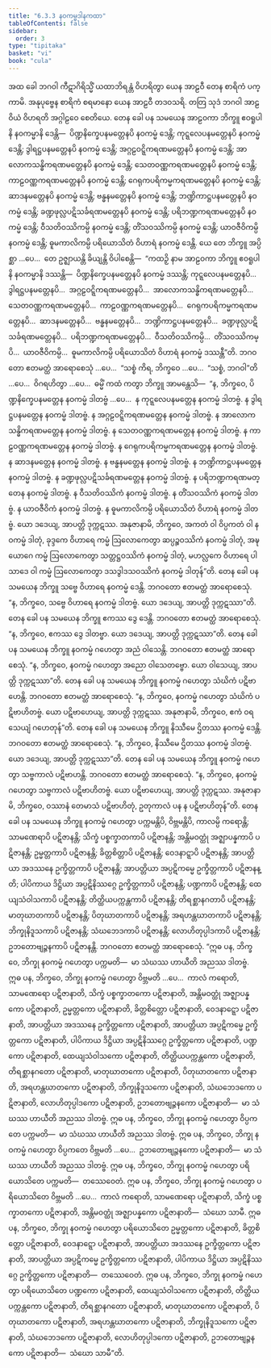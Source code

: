 ```yaml
---
title: "6.3.3 နဝကမ္မဒါနကထာ"
tableOfContents: false
sidebar:
  order: 3
type: "tipitaka"
basket: "vi"
book: "cula"
---
```



<DynamicBreadcrumb />

<Division number="323" book="cula" e="ch" v="4" p="324">

<Paragraph number="1399" book="cula">
အထ ခေါ ဘဂဝါ ကီဋာဂိရိသ္မိံ ယထာဘိရန္တံ ဝိဟရိတွာ ယေန အာဠဝီ တေန စာရိကံ ပက္ကာမိ. အနုပုဗ္ဗေန စာရိကံ စရမာနော ယေန အာဠဝီ တဒဝသရိ. တတြ သုဒံ ဘဂဝါ အာဠဝိယံ ဝိဟရတိ အဂ္ဂါဠဝေ စေတိယေ. တေန ခေါ ပန သမယေန အာဠဝကာ ဘိက္ခူ ဧဝရူပါနိ နဝကမ္မာနိ ဒေန္တိ—  ပိဏ္ဍနိက္ခေပနမတ္တေနပိ နဝကမ္မံ ဒေန္တိ; ကုဋ္ဋလေပနမတ္တေနပိ နဝကမ္မံ ဒေန္တိ; ဒွါရဋ္ဌပနမတ္တေနပိ နဝကမ္မံ ဒေန္တိ; အဂ္ဂဠဝဋ္ဋိကရဏမတ္တေနပိ နဝကမ္မံ ဒေန္တိ; အာလောကသန္ဓိကရဏမတ္တေနပိ နဝကမ္မံ ဒေန္တိ; သေတဝဏ္ဏကရဏမတ္တေနပိ နဝကမ္မံ ဒေန္တိ; ကာဠဝဏ္ဏကရဏမတ္တေနပိ နဝကမ္မံ ဒေန္တိ; ဂေရုကပရိကမ္မကရဏမတ္တေနပိ နဝကမ္မံ ဒေန္တိ; ဆာဒနမတ္တေနပိ နဝကမ္မံ ဒေန္တိ; ဗန္ဓနမတ္တေနပိ နဝကမ္မံ ဒေန္တိ; ဘဏ္ဍိကာဋ္ဌပနမတ္တေနပိ နဝကမ္မံ ဒေန္တိ; ခဏ္ဍဖုလ္လပဋိသင်္ခရဏမတ္တေနပိ နဝကမ္မံ ဒေန္တိ; ပရိဘဏ္ဍကရဏမတ္တေနပိ နဝကမ္မံ ဒေန္တိ; ဝီသတိဝဿိကမ္ပိ နဝကမ္မံ ဒေန္တိ; တိံသဝဿိကမ္ပိ နဝကမ္မံ ဒေန္တိ; ယာဝဇီဝိကမ္ပိ နဝကမ္မံ ဒေန္တိ; ဓူမကာလိကမ္ပိ ပရိယောသိတံ ဝိဟာရံ နဝကမ္မံ ဒေန္တိ. ယေ တေ ဘိက္ခူ အပ္ပိစ္ဆာ …ပေ…  တေ ဥဇ္ဈာယန္တိ ခိယျန္တိ ဝိပါစေန္တိ—  “ကထဉှိ နာမ အာဠဝကာ ဘိက္ခူ ဧဝရူပါနိ နဝကမ္မာနိ ဒဿန္တိ—  ပိဏ္ဍနိက္ခေပနမတ္တေနပိ နဝကမ္မံ ဒဿန္တိ; ကုဋ္ဋလေပနမတ္တေနပိ…  ဒွါရဋ္ဌပနမတ္တေနပိ…  အဂ္ဂဠဝဋ္ဋိကရဏမတ္တေနပိ…  အာလောကသန္ဓိကရဏမတ္တေနပိ…  သေတဝဏ္ဏကရဏမတ္တေနပိ…  ကာဠဝဏ္ဏကရဏမတ္တေနပိ…  ဂေရုကပရိကမ္မကရဏမတ္တေနပိ…  ဆာဒနမတ္တေနပိ…  ဗန္ဓနမတ္တေနပိ…  ဘဏ္ဍိကာဋ္ဌပနမတ္တေနပိ…  ခဏ္ဍဖုလ္လပဋိသင်္ခရဏမတ္တေနပိ…  ပရိဘဏ္ဍကရဏမတ္တေနပိ…  ဝီသတိဝဿိကမ္ပိ…  တိံသဝဿိကမ္ပိ…  ယာဝဇီဝိကမ္ပိ…  ဓူမကာလိကမ္ပိ ပရိယောသိတံ ဝိဟာရံ နဝကမ္မံ ဒဿန္တီ”တိ. ဘဂဝတော ဧတမတ္ထံ အာရောစေသုံ …ပေ…  “သစ္စံ ကိရ, ဘိက္ခဝေ …ပေ…  “သစ္စံ, ဘဂဝါ”တိ …ပေ…  ဝိဂရဟိတွာ …ပေ…  ဓမ္မိံ ကထံ ကတွာ ဘိက္ခူ အာမန္တေသိ—  “န, ဘိက္ခဝေ, ပိဏ္ဍနိက္ခေပနမတ္တေန နဝကမ္မံ ဒါတဗ္ဗံ …ပေ…  န ကုဋ္ဋလေပနမတ္တေန နဝကမ္မံ ဒါတဗ္ဗံ. န ဒွါရဋ္ဌပနမတ္တေန နဝကမ္မံ ဒါတဗ္ဗံ. န အဂ္ဂဠဝဋ္ဋိကရဏမတ္တေန နဝကမ္မံ ဒါတဗ္ဗံ. န အာလောကသန္ဓိကရဏမတ္တေန နဝကမ္မံ ဒါတဗ္ဗံ. န သေတဝဏ္ဏကရဏမတ္တေန နဝကမ္မံ ဒါတဗ္ဗံ. န ကာဠဝဏ္ဏကရဏမတ္တေန နဝကမ္မံ ဒါတဗ္ဗံ. န ဂေရုကပရိကမ္မကရဏမတ္တေန နဝကမ္မံ ဒါတဗ္ဗံ. န ဆာဒနမတ္တေန နဝကမ္မံ ဒါတဗ္ဗံ. န ဗန္ဓနမတ္တေန နဝကမ္မံ ဒါတဗ္ဗံ. န ဘဏ္ဍိကာဋ္ဌပနမတ္တေန နဝကမ္မံ ဒါတဗ္ဗံ. န ခဏ္ဍဖုလ္လပဋိသင်္ခရဏမတ္တေန နဝကမ္မံ ဒါတဗ္ဗံ. န ပရိဘဏ္ဍကရဏမတ္တေန နဝကမ္မံ ဒါတဗ္ဗံ. န ဝီသတိဝဿိကံ နဝကမ္မံ ဒါတဗ္ဗံ. န တိံသဝဿိကံ နဝကမ္မံ ဒါတဗ္ဗံ. န ယာဝဇီဝိကံ နဝကမ္မံ ဒါတဗ္ဗံ. န ဓူမကာလိကမ္ပိ ပရိယောသိတံ ဝိဟာရံ နဝကမ္မံ ဒါတဗ္ဗံ. ယော ဒဒေယျ, အာပတ္တိ ဒုက္ကဋဿ. အနုဇာနာမိ, ဘိက္ခဝေ, အကတံ ဝါ ဝိပ္ပကတံ ဝါ နဝကမ္မံ ဒါတုံ, ခုဒ္ဒကေ ဝိဟာရေ ကမ္မံ ဩလောကေတွာ ဆပ္ပဉ္စဝဿိကံ နဝကမ္မံ ဒါတုံ, အဍ္ဎယောဂေ ကမ္မံ ဩလောကေတွာ သတ္တဋ္ဌဝဿိကံ နဝကမ္မံ ဒါတုံ, မဟလ္လကေ ဝိဟာရေ ပါသာဒေ ဝါ ကမ္မံ ဩလောကေတွာ ဒသဒွါဒသဝဿိကံ နဝကမ္မံ ဒါတုန်”တိ.
</Paragraph>

<Paragraph number="1400" book="cula">
တေန ခေါ ပန သမယေန ဘိက္ခူ သဗ္ဗေ ဝိဟာရေ နဝကမ္မံ ဒေန္တိ. ဘဂဝတော ဧတမတ္ထံ အာရောစေသုံ. “န, ဘိက္ခဝေ, သဗ္ဗေ ဝိဟာရေ နဝကမ္မံ ဒါတဗ္ဗံ. ယော ဒဒေယျ, အာပတ္တိ ဒုက္ကဋဿာ”တိ.
</Paragraph>

<Paragraph number="1401" book="cula">
တေန ခေါ ပန သမယေန ဘိက္ခူ ဧကဿ ဒွေ ဒေန္တိ. ဘဂဝတော ဧတမတ္ထံ အာရောစေသုံ. “န, ဘိက္ခဝေ, ဧကဿ ဒွေ ဒါတဗ္ဗာ. ယော ဒဒေယျ, အာပတ္တိ ဒုက္ကဋဿာ”တိ.
</Paragraph>

<Paragraph number="1402" book="cula">
တေန ခေါ ပန သမယေန ဘိက္ခူ နဝကမ္မံ ဂဟေတွာ အညံ ဝါသေန္တိ. ဘဂဝတော ဧတမတ္ထံ အာရောစေသုံ. “န, ဘိက္ခဝေ, နဝကမ္မံ ဂဟေတွာ အညော ဝါသေတဗ္ဗော. ယော ဝါသေယျ, အာပတ္တိ ဒုက္ကဋဿာ”တိ.
</Paragraph>

<Paragraph number="1403" book="cula">
တေန ခေါ ပန သမယေန ဘိက္ခူ နဝကမ္မံ ဂဟေတွာ သံဃိကံ ပဋိဗာဟေန္တိ. ဘဂဝတော ဧတမတ္ထံ အာရောစေသုံ. “န, ဘိက္ခဝေ, နဝကမ္မံ ဂဟေတွာ သံဃိကံ ပဋိဗာဟိတဗ္ဗံ. ယော ပဋိဗာဟေယျ, အာပတ္တိ ဒုက္ကဋဿ. အနုဇာနာမိ, ဘိက္ခဝေ, ဧကံ ဝရသေယျံ ဂဟေတုန်”တိ.
</Paragraph>

<Paragraph number="1404" book="cula">
တေန ခေါ ပန သမယေန ဘိက္ခူ နိဿီမေ ဌိတဿ နဝကမ္မံ ဒေန္တိ. ဘဂဝတော ဧတမတ္ထံ အာရောစေသုံ. “န, ဘိက္ခဝေ, နိဿီမေ ဌိတဿ နဝကမ္မံ ဒါတဗ္ဗံ. ယော ဒဒေယျ, အာပတ္တိ ဒုက္ကဋဿာ”တိ.
</Paragraph>

<Paragraph number="1405" book="cula">
တေန ခေါ ပန သမယေန ဘိက္ခူ နဝကမ္မံ ဂဟေတွာ သဗ္ဗကာလံ ပဋိဗာဟန္တိ. ဘဂဝတော ဧတမတ္ထံ အာရောစေသုံ. “န, ဘိက္ခဝေ, နဝကမ္မံ ဂဟေတွာ သဗ္ဗကာလံ ပဋိဗာဟိတဗ္ဗံ. ယော ပဋိဗာဟေယျ, အာပတ္တိ ဒုက္ကဋဿ. အနုဇာနာမိ, ဘိက္ခဝေ, ဝဿာနံ တေမာသံ ပဋိဗာဟိတုံ, ဥတုကာလံ ပန န ပဋိဗာဟိတုန်”တိ.
</Paragraph>

<Paragraph number="1406" book="cula">
တေန ခေါ ပန သမယေန ဘိက္ခူ နဝကမ္မံ ဂဟေတွာ ပက္ကမန္တိပိ, ဝိဗ္ဘမန္တိပိ, ကာလမ္ပိ ကရောန္တိ; သာမဏေရာပိ ပဋိဇာနန္တိ; သိက္ခံ ပစ္စက္ခာတကာပိ ပဋိဇာနန္တိ; အန္တိမဝတ္ထုံ အဇ္ဈာပန္နကာပိ ပဋိဇာနန္တိ; ဥမ္မတ္တကာပိ ပဋိဇာနန္တိ; ခိတ္တစိတ္တာပိ ပဋိဇာနန္တိ; ဝေဒနာဋ္ဋာပိ ပဋိဇာနန္တိ; အာပတ္တိယာ အဒဿနေ ဥက္ခိတ္တကာပိ ပဋိဇာနန္တိ; အာပတ္တိယာ အပ္ပဋိကမ္မေ ဥက္ခိတ္တကာပိ ပဋိဇာနန္တိ; ပါပိကာယ ဒိဋ္ဌိယာ အပ္ပဋိနိဿဂ္ဂေ ဥက္ခိတ္တကာပိ ပဋိဇာနန္တိ; ပဏ္ဍကာပိ ပဋိဇာနန္တိ; ထေယျသံဝါသကာပိ ပဋိဇာနန္တိ; တိတ္ထိယပက္ကန္တကာပိ ပဋိဇာနန္တိ; တိရစ္ဆာနဂတာပိ ပဋိဇာနန္တိ; မာတုဃာတကာပိ ပဋိဇာနန္တိ; ပိတုဃာတကာပိ ပဋိဇာနန္တိ; အရဟန္တဃာတကာပိ ပဋိဇာနန္တိ; ဘိက္ခုနိဒူသကာပိ ပဋိဇာနန္တိ; သံဃဘေဒကာပိ ပဋိဇာနန္တိ; လောဟိတုပ္ပါဒကာပိ ပဋိဇာနန္တိ; ဥဘတောဗျဉ္ဇနကာပိ ပဋိဇာနန္တိ. ဘဂဝတော ဧတမတ္ထံ အာရောစေသုံ.
</Paragraph>

<Paragraph number="1407" book="cula">
“ဣဓ ပန, ဘိက္ခဝေ, ဘိက္ခု နဝကမ္မံ ဂဟေတွာ ပက္ကမတိ—  မာ သံဃဿ ဟာယီတိ အညဿ ဒါတဗ္ဗံ.
</Paragraph>

<Paragraph number="1408" book="cula">
ဣဓ ပန, ဘိက္ခဝေ, ဘိက္ခု နဝကမ္မံ ဂဟေတွာ ဝိဗ္ဘမတိ …ပေ…  ကာလံ ကရောတိ, သာမဏေရော ပဋိဇာနာတိ, သိက္ခံ ပစ္စက္ခာတကော ပဋိဇာနာတိ, အန္တိမဝတ္ထုံ အဇ္ဈာပန္နကော ပဋိဇာနာတိ, ဥမ္မတ္တကော ပဋိဇာနာတိ, ခိတ္တစိတ္တော ပဋိဇာနာတိ, ဝေဒနာဋ္ဋော ပဋိဇာနာတိ, အာပတ္တိယာ အဒဿနေ ဥက္ခိတ္တကော ပဋိဇာနာတိ, အာပတ္တိယာ အပ္ပဋိကမ္မေ ဥက္ခိတ္တကော ပဋိဇာနာတိ, ပါပိကာယ ဒိဋ္ဌိယာ အပ္ပဋိနိဿဂ္ဂေ ဥက္ခိတ္တကော ပဋိဇာနာတိ, ပဏ္ဍကော ပဋိဇာနာတိ, ထေယျသံဝါသကော ပဋိဇာနာတိ, တိတ္ထိယပက္ကန္တကော ပဋိဇာနာတိ, တိရစ္ဆာနဂတော ပဋိဇာနာတိ, မာတုဃာတကော ပဋိဇာနာတိ, ပိတုဃာတကော ပဋိဇာနာတိ, အရဟန္တဃာတကော ပဋိဇာနာတိ, ဘိက္ခုနိဒူသကော ပဋိဇာနာတိ, သံဃဘေဒကော ပဋိဇာနာတိ, လောဟိတုပ္ပါဒကော ပဋိဇာနာတိ, ဥဘတောဗျဉ္ဇနကော ပဋိဇာနာတိ—  မာ သံဃဿ ဟာယီတိ အညဿ ဒါတဗ္ဗံ.
</Paragraph>

<Paragraph number="1409" book="cula">
ဣဓ ပန, ဘိက္ခဝေ, ဘိက္ခု နဝကမ္မံ ဂဟေတွာ ဝိပ္ပကတေ ပက္ကမတိ—  မာ သံဃဿ ဟာယီတိ အညဿ ဒါတဗ္ဗံ.
</Paragraph>

<Paragraph number="1410" book="cula">
ဣဓ ပန, ဘိက္ခဝေ, ဘိက္ခု နဝကမ္မံ ဂဟေတွာ ဝိပ္ပကတေ ဝိဗ္ဘမတိ …ပေ…  ဥဘတောဗျဉ္ဇနကော ပဋိဇာနာတိ—  မာ သံဃဿ ဟာယီတိ အညဿ ဒါတဗ္ဗံ.
</Paragraph>

<Paragraph number="1411" book="cula">
ဣဓ ပန, ဘိက္ခဝေ, ဘိက္ခု နဝကမ္မံ ဂဟေတွာ ပရိယောသိတေ ပက္ကမတိ—  တဿေဝေတံ.
</Paragraph>

<Paragraph number="1412" book="cula">
ဣဓ ပန, ဘိက္ခဝေ, ဘိက္ခု နဝကမ္မံ ဂဟေတွာ ပရိယောသိတေ ဝိဗ္ဘမတိ …ပေ…  ကာလံ ကရောတိ, သာမဏေရော ပဋိဇာနာတိ, သိက္ခံ ပစ္စက္ခာတကော ပဋိဇာနာတိ, အန္တိမဝတ္ထုံ အဇ္ဈာပန္နကော ပဋိဇာနာတိ—  သံဃော သာမီ.
</Paragraph>

<Paragraph number="1413" book="cula">
ဣဓ ပန, ဘိက္ခဝေ, ဘိက္ခု နဝကမ္မံ ဂဟေတွာ ပရိယောသိတေ ဥမ္မတ္တကော ပဋိဇာနာတိ, ခိတ္တစိတ္တော ပဋိဇာနာတိ, ဝေဒနာဋ္ဋော ပဋိဇာနာတိ, အာပတ္တိယာ အဒဿနေ ဥက္ခိတ္တကော ပဋိဇာနာတိ, အာပတ္တိယာ အပ္ပဋိကမ္မေ ဥက္ခိတ္တကော ပဋိဇာနာတိ, ပါပိကာယ ဒိဋ္ဌိယာ အပ္ပဋိနိဿဂ္ဂေ ဥက္ခိတ္တကော ပဋိဇာနာတိ—  တဿေဝေတံ.
</Paragraph>

<Paragraph number="1414" book="cula">
ဣဓ ပန, ဘိက္ခဝေ, ဘိက္ခု နဝကမ္မံ ဂဟေတွာ ပရိယောသိတေ ပဏ္ဍကော ပဋိဇာနာတိ, ထေယျသံဝါသကော ပဋိဇာနာတိ, တိတ္ထိယပက္ကန္တကော ပဋိဇာနာတိ, တိရစ္ဆာနဂတော ပဋိဇာနာတိ, မာတုဃာတကော ပဋိဇာနာတိ, ပိတုဃာတကော ပဋိဇာနာတိ, အရဟန္တဃာတကော ပဋိဇာနာတိ, ဘိက္ခုနိဒူသကော ပဋိဇာနာတိ, သံဃဘေဒကော ပဋိဇာနာတိ, လောဟိတုပ္ပါဒကော ပဋိဇာနာတိ, ဥဘတောဗျဉ္ဇနကော ပဋိဇာနာတိ—  သံဃော သာမီ”တိ.
</Paragraph>
</Division>